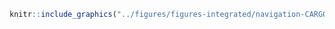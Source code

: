 <!-- #### Navigation - Cargo {-} -->


<!-- -------------------------------------------------- -->

```r
knitr::include_graphics("../figures/figures-integrated/navigation-CARGO.png")
```

<br>
